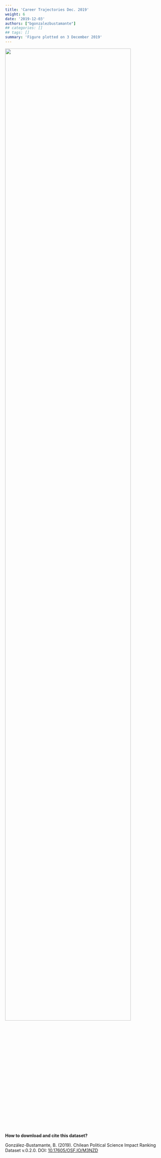 ```yaml
---
title: 'Career Trajectories Dec. 2019'
weight: 6
date: '2019-12-03'
authors: ["bgonzalezbustamante"]
## categories: []
## tags: []
summary: 'Figure plotted on 3 December 2019'
---
```


![](Careers-Dec-2019.png){ width=90% }

**How to download and cite this dataset?**

González-Bustamante, B. (2019). Chilean Political Science Impact Ranking Dataset v.0.2.0. DOI: [10.17605/OSF.IO/M3NZD](http://doi.org/10.17605/OSF.IO/M3NZD)
